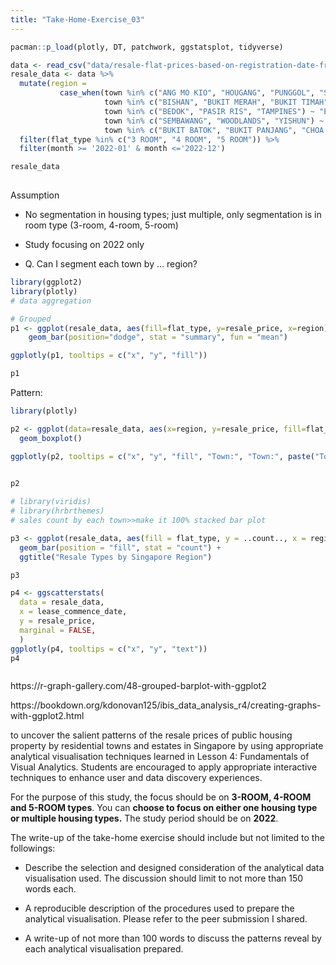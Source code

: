 ```yaml
---
title: "Take-Home-Exercise_03"
---
```


```r
pacman::p_load(plotly, DT, patchwork, ggstatsplot, tidyverse)
```

```r
data <- read_csv("data/resale-flat-prices-based-on-registration-date-from-jan-2017-onwards.csv")
resale_data <- data %>%
  mutate(region = 
           case_when(town %in% c("ANG MO KIO", "HOUGANG", "PUNGGOL", "SERANGOON", "SENGKANG") ~ "North-East",
                     town %in% c("BISHAN", "BUKIT MERAH", "BUKIT TIMAH", "CENTRAL AREA", "GEYLANG", "KALLANG/WHAMPOA", "MARINE PARADE", "QUEENSTOWN", "TOA PAYOH") ~ "Central",
                     town %in% c("BEDOK", "PASIR RIS", "TAMPINES") ~ "East",
                     town %in% c("SEMBAWANG", "WOODLANDS", "YISHUN") ~ "North",
                     town %in% c("BUKIT BATOK", "BUKIT PANJANG", "CHOA CHU KANG", "CLEMENTI", "JURONG EAST", "JURONG WEST") ~ "West")) %>%
  filter(flat_type %in% c("3 ROOM", "4 ROOM", "5 ROOM")) %>%
  filter(month >= '2022-01' & month <='2022-12')

resale_data
  
```

Assumption

-   No segmentation in housing types; just multiple, only segmentation is in room type (3-room, 4-room, 5-room)

-   Study focusing on 2022 only

-   Q. Can I segment each town by ... region?


```r
library(ggplot2)
library(plotly)
# data aggregation

# Grouped
p1 <- ggplot(resale_data, aes(fill=flat_type, y=resale_price, x=region)) + 
    geom_bar(position="dodge", stat = "summary", fun = "mean")

ggplotly(p1, tooltips = c("x", "y", "fill"))

p1

```
Pattern: 

```r
library(plotly)

p2 <- ggplot(data=resale_data, aes(x=region, y=resale_price, fill=flat_type)) +
  geom_boxplot()

ggplotly(p2, tooltips = c("x", "y", "fill", "Town:", "Town:", paste("Town:", town), "Resale Price:", "Resale Price:", paste("Resale Price:", resale_price)))

               
p2
```


```r
# library(viridis)
# library(hrbrthemes)
# sales count by each town>>make it 100% stacked bar plot

p3 <- ggplot(resale_data, aes(fill = flat_type, y = ..count.., x = region)) +
  geom_bar(position = "fill", stat = "count") +
  ggtitle("Resale Types by Singapore Region")

p3

```



```r

p4 <- ggscatterstats(
  data = resale_data,
  x = lease_commence_date,
  y = resale_price,
  marginal = FALSE,
  )
ggplotly(p4, tooltips = c("x", "y", "text"))
p4

```

```r


```

https://r-graph-gallery.com/48-grouped-barplot-with-ggplot2

https://bookdown.org/kdonovan125/ibis_data_analysis_r4/creating-graphs-with-ggplot2.html


to uncover the salient patterns of the resale prices of public housing property by residential towns and estates in Singapore by using appropriate analytical visualisation techniques learned in Lesson 4: Fundamentals of Visual Analytics. Students are encouraged to apply appropriate interactive techniques to enhance user and data discovery experiences.

For the purpose of this study, the focus should be on **3-ROOM, 4-ROOM and 5-ROOM types**. You can **choose to focus on either one housing type or multiple housing types.** The study period should be on **2022**.

The write-up of the take-home exercise should include but not limited to the followings:

-   Describe the selection and designed consideration of the analytical data visualisation used. The discussion should limit to not more than 150 words each.

-   A reproducible description of the procedures used to prepare the analytical visualisation. Please refer to the peer submission I shared.

-   A write-up of not more than 100 words to discuss the patterns reveal by each analytical visualisation prepared.
